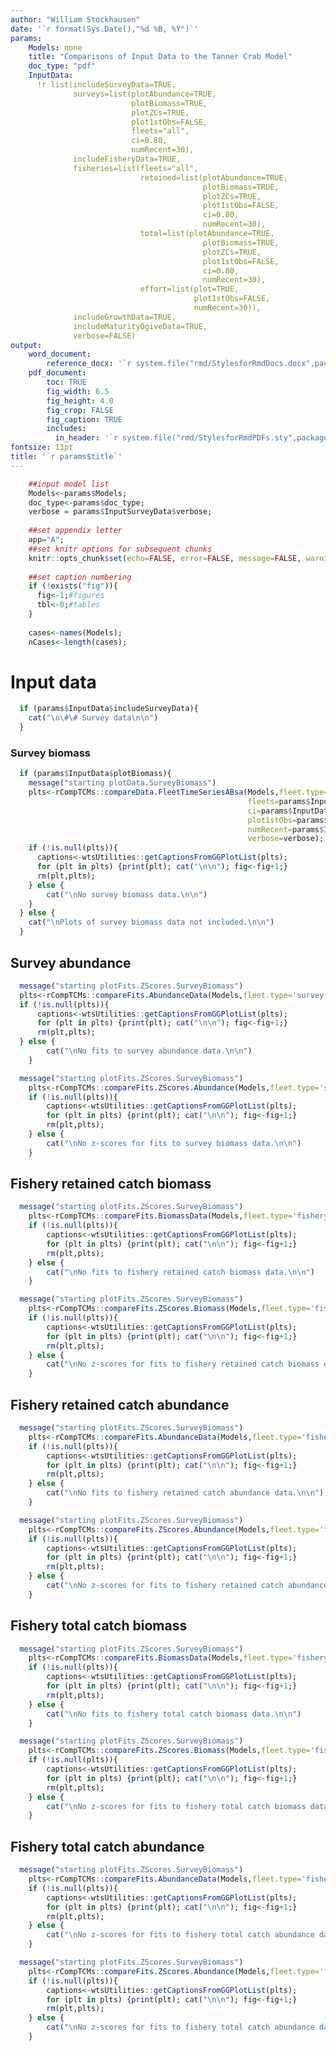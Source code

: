 ```yaml
---
author: "William Stockhausen"
date: '`r format(Sys.Date(),"%d %B, %Y")`'
params: 
    Models: none
    title: "Comparisons of Input Data to the Tanner Crab Model" 
    doc_type: "pdf"
    InputData:
      !r list(includeSurveyData=TRUE,
              surveys=list(plotAbundance=TRUE,
                           plotBiomass=TRUE,
                           plotZCs=TRUE,
                           plot1stObs=FALSE,
                           fleets="all",
                           ci=0.80,
                           numRecent=30),
              includeFisheryData=TRUE,
              fisheries=list(fleets="all",
                             retained=list(plotAbundance=TRUE,
                                           plotBiomass=TRUE,
                                           plotZCs=TRUE,
                                           plot1stObs=FALSE,
                                           ci=0.80,
                                           numRecent=30),
                             total=list(plotAbundance=TRUE,
                                           plotBiomass=TRUE,
                                           plotZCs=TRUE,
                                           plot1stObs=FALSE,
                                           ci=0.80,
                                           numRecent=30),
                             effort=list(plot=TRUE,
                                         plot1stObs=FALSE,
                                         numRecent=30)),
              includeGrowthData=TRUE,
              includeMaturityOgiveData=TRUE,                           
              verbose=FALSE)
output: 
    word_document: 
        reference_docx: '`r system.file("rmd/StylesforRmdDocs.docx",package="wtsUtilities")`'
    pdf_document: 
        toc: TRUE
        fig_width: 6.5
        fig_height: 4.0
        fig_crop: FALSE
        fig_caption: TRUE
        includes:
          in_header: '`r system.file("rmd/StylesforRmdPDFs.sty",package="wtsUtilities")`'
fontsize: 11pt
title: '`r params$title`'
---
```


```r
    ##input model list
    Models<-params$Models;
    doc_type<-params$doc_type;
    verbose = params$InputSurveyData$verbose;
    
    ##set appendix letter
    app="A";
    ##set knitr options for subsequent chunks
    knitr::opts_chunk$set(echo=FALSE, error=FALSE, message=FALSE, warning=FALSE, concordance=TRUE, fig.width=6.5, fig.height=7.0, dpi=300)
    
    ##set caption numbering
    if (!exists("fig")){
      fig<-1;#figures
      tbl<-0;#tables
    }
    
    cases<-names(Models);
    nCases<-length(cases);
```

# Input data

```r
  if (params$InputData$includeSurveyData){
    cat("\n\#\# Survey data\n\n")
  }
```

### Survey biomass

```r
  if (params$InputData$plotBiomass){
    message("starting plotData.SurveyBiomass")
    plts<-rCompTCMs::compareData.FleetTimeSeriesABsa(Models,fleet.type='survey',catch.type='index',data.type="biomass",
                                                     fleets=params$InputData$surveys$fleets,
                                                     ci=params$InputData$surveys$ci,
                                                     plot1stObs=params$InputData$surveys$plot1stObs,
                                                     numRecent=params$InputData$surveys$numRecent,
                                                     verbose=verbose);
    if (!is.null(plts)){
      captions<-wtsUtilities::getCaptionsFromGGPlotList(plts);
      for (plt in plts) {print(plt); cat("\n\n"); fig<-fig+1;}
      rm(plt,plts);
    } else {
        cat("\nNo survey biomass data.\n\n")
    }
  } else {
    cat("\nPlots of survey biomass data not included.\n\n")
  }
```

\FloatBarrier

\clearpage

## Survey abundance

```r
  message("starting plotFits.ZScores.SurveyBiomass")
  plts<-rCompTCMs::compareFits.AbundanceData(Models,fleet.type='survey',catch.type='index',plot1stObs=plot1stObs,verbose=FALSE,numRecent=numRecent);
  if (!is.null(plts)){
      captions<-wtsUtilities::getCaptionsFromGGPlotList(plts);
      for (plt in plts) {print(plt); cat("\n\n"); fig<-fig+1;}
      rm(plt,plts);
  } else {
        cat("\nNo fits to survey abundance data.\n\n")
    }
```

```r
  message("starting plotFits.ZScores.SurveyBiomass")
    plts<-rCompTCMs::compareFits.ZScores.Abundance(Models,fleet.type='survey',catch.type='index',verbose=FALSE);
    if (!is.null(plts)){
        captions<-wtsUtilities::getCaptionsFromGGPlotList(plts);
        for (plt in plts) {print(plt); cat("\n\n"); fig<-fig+1;}
        rm(plt,plts);
    } else {
        cat("\nNo z-scores for fits to survey biomass data.\n\n")
    }
```

\FloatBarrier

\clearpage

## Fishery retained catch biomass

```r
  message("starting plotFits.ZScores.SurveyBiomass")
    plts<-rCompTCMs::compareFits.BiomassData(Models,fleet.type='fishery',catch.type='retained',plot1stObs=plot1stObs,verbose=FALSE,numRecent=numRecent);
    if (!is.null(plts)){
        captions<-wtsUtilities::getCaptionsFromGGPlotList(plts);
        for (plt in plts) {print(plt); cat("\n\n"); fig<-fig+1;}
        rm(plt,plts);
    } else {
        cat("\nNo fits to fishery retained catch biomass data.\n\n")
    }
```

```r
  message("starting plotFits.ZScores.SurveyBiomass")
    plts<-rCompTCMs::compareFits.ZScores.Biomass(Models,fleet.type='fishery',catch.type='retained',verbose=FALSE);
    if (!is.null(plts)){
        captions<-wtsUtilities::getCaptionsFromGGPlotList(plts);
        for (plt in plts) {print(plt); cat("\n\n"); fig<-fig+1;}
        rm(plt,plts);
    } else {
        cat("\nNo z-scores for fits to fishery retained catch biomass data.\n\n")
    }
```

\FloatBarrier

\clearpage

## Fishery retained catch abundance

```r
  message("starting plotFits.ZScores.SurveyBiomass")
    plts<-rCompTCMs::compareFits.AbundanceData(Models,fleet.type='fishery',catch.type='retained',plot1stObs=plot1stObs,verbose=FALSE,numRecent=numRecent);
    if (!is.null(plts)){
        captions<-wtsUtilities::getCaptionsFromGGPlotList(plts);
        for (plt in plts) {print(plt); cat("\n\n"); fig<-fig+1;}
        rm(plt,plts);
    } else {
        cat("\nNo fits to fishery retained catch abundance data.\n\n")
    }
```

```r
  message("starting plotFits.ZScores.SurveyBiomass")
    plts<-rCompTCMs::compareFits.ZScores.Abundance(Models,fleet.type='fishery',catch.type='retained',verbose=FALSE);
    if (!is.null(plts)){
        captions<-wtsUtilities::getCaptionsFromGGPlotList(plts);
        for (plt in plts) {print(plt); cat("\n\n"); fig<-fig+1;}
        rm(plt,plts);
    } else {
        cat("\nNo z-scores for fits to fishery retained catch abundance data.\n\n")
    }
```

\FloatBarrier

\clearpage

## Fishery total catch biomass

```r
  message("starting plotFits.ZScores.SurveyBiomass")
    plts<-rCompTCMs::compareFits.BiomassData(Models,fleet.type='fishery',catch.type='total',plot1stObs=plot1stObs,verbose=FALSE,numRecent=numRecent);
    if (!is.null(plts)){
        captions<-wtsUtilities::getCaptionsFromGGPlotList(plts);
        for (plt in plts) {print(plt); cat("\n\n"); fig<-fig+1;}
        rm(plt,plts);
    } else {
        cat("\nNo fits to fishery total catch biomass data.\n\n")
    }
```

```r
  message("starting plotFits.ZScores.SurveyBiomass")
    plts<-rCompTCMs::compareFits.ZScores.Biomass(Models,fleet.type='fishery',catch.type='total',verbose=FALSE);
    if (!is.null(plts)){
        captions<-wtsUtilities::getCaptionsFromGGPlotList(plts);
        for (plt in plts) {print(plt); cat("\n\n"); fig<-fig+1;}
        rm(plt,plts);
    } else {
        cat("\nNo z-scores for fits to fishery total catch biomass data.\n\n")
    }
```

\FloatBarrier

\clearpage

## Fishery total catch abundance

```r
  message("starting plotFits.ZScores.SurveyBiomass")
    plts<-rCompTCMs::compareFits.AbundanceData(Models,fleet.type='fishery',catch.type='total',plot1stObs=plot1stObs,verbose=FALSE,numRecent=numRecent);
    if (!is.null(plts)){
        captions<-wtsUtilities::getCaptionsFromGGPlotList(plts);
        for (plt in plts) {print(plt); cat("\n\n"); fig<-fig+1;}
        rm(plt,plts);
    } else {
        cat("\nNo z-scores for fits to fishery total catch abundance data.\n\n")
    }
```

```r
  message("starting plotFits.ZScores.SurveyBiomass")
    plts<-rCompTCMs::compareFits.ZScores.Abundance(Models,fleet.type='fishery',catch.type='total',verbose=FALSE);
    if (!is.null(plts)){
        captions<-wtsUtilities::getCaptionsFromGGPlotList(plts);
        for (plt in plts) {print(plt); cat("\n\n"); fig<-fig+1;}
        rm(plt,plts);
    } else {
        cat("\nNo z-scores for fits to fishery total catch abundance data.\n\n")
    }
```
